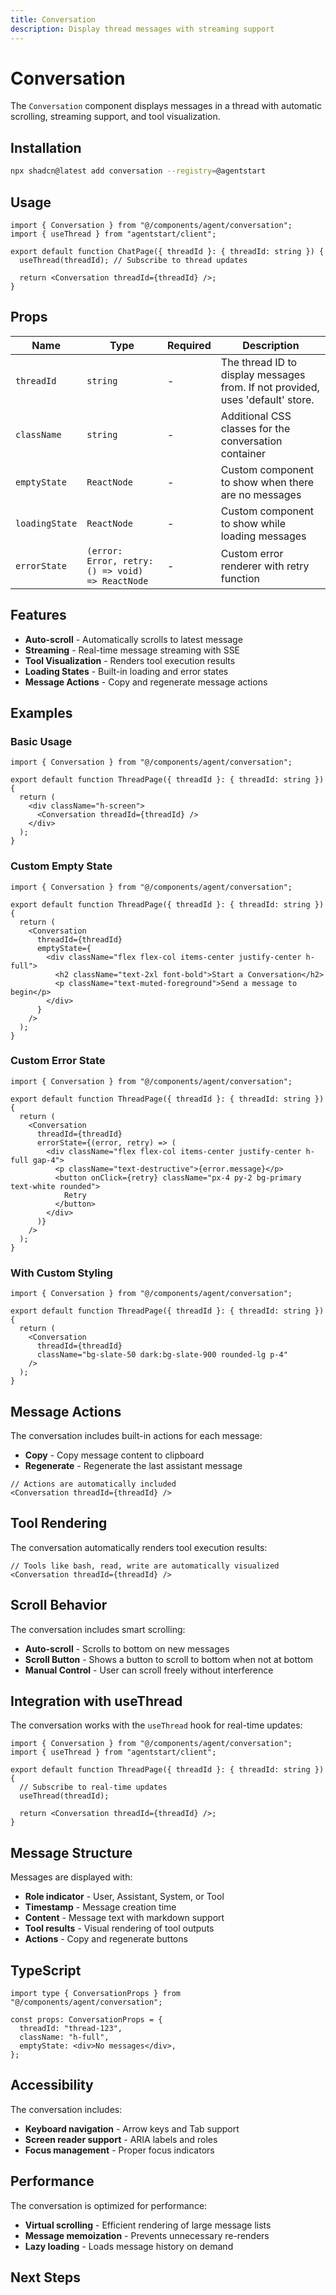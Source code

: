 ```yaml
---
title: Conversation
description: Display thread messages with streaming support
---
```


# Conversation

The `Conversation` component displays messages in a thread with automatic scrolling, streaming support, and tool visualization.

<ConversationDemo />

## Installation

```bash
npx shadcn@latest add conversation --registry=@agentstart
```

## Usage

```tsx
import { Conversation } from "@/components/agent/conversation";
import { useThread } from "agentstart/client";

export default function ChatPage({ threadId }: { threadId: string }) {
  useThread(threadId); // Subscribe to thread updates

  return <Conversation threadId={threadId} />;
}
```

## Props

| Name | Type | Required | Description |
|------|------|----------|-------------|
| `threadId` | `string` | - | The thread ID to display messages from. If not provided, uses 'default' store. |
| `className` | `string` | - | Additional CSS classes for the conversation container |
| `emptyState` | `ReactNode` | - | Custom component to show when there are no messages |
| `loadingState` | `ReactNode` | - | Custom component to show while loading messages |
| `errorState` | `(error: Error, retry: () => void) => ReactNode` | - | Custom error renderer with retry function |

## Features

- **Auto-scroll** - Automatically scrolls to latest message
- **Streaming** - Real-time message streaming with SSE
- **Tool Visualization** - Renders tool execution results
- **Loading States** - Built-in loading and error states
- **Message Actions** - Copy and regenerate message actions

## Examples

### Basic Usage

```tsx
import { Conversation } from "@/components/agent/conversation";

export default function ThreadPage({ threadId }: { threadId: string }) {
  return (
    <div className="h-screen">
      <Conversation threadId={threadId} />
    </div>
  );
}
```

### Custom Empty State

```tsx
import { Conversation } from "@/components/agent/conversation";

export default function ThreadPage({ threadId }: { threadId: string }) {
  return (
    <Conversation
      threadId={threadId}
      emptyState={
        <div className="flex flex-col items-center justify-center h-full">
          <h2 className="text-2xl font-bold">Start a Conversation</h2>
          <p className="text-muted-foreground">Send a message to begin</p>
        </div>
      }
    />
  );
}
```

### Custom Error State

```tsx
import { Conversation } from "@/components/agent/conversation";

export default function ThreadPage({ threadId }: { threadId: string }) {
  return (
    <Conversation
      threadId={threadId}
      errorState={(error, retry) => (
        <div className="flex flex-col items-center justify-center h-full gap-4">
          <p className="text-destructive">{error.message}</p>
          <button onClick={retry} className="px-4 py-2 bg-primary text-white rounded">
            Retry
          </button>
        </div>
      )}
    />
  );
}
```

### With Custom Styling

```tsx
import { Conversation } from "@/components/agent/conversation";

export default function ThreadPage({ threadId }: { threadId: string }) {
  return (
    <Conversation
      threadId={threadId}
      className="bg-slate-50 dark:bg-slate-900 rounded-lg p-4"
    />
  );
}
```

## Message Actions

The conversation includes built-in actions for each message:

- **Copy** - Copy message content to clipboard
- **Regenerate** - Regenerate the last assistant message

```tsx
// Actions are automatically included
<Conversation threadId={threadId} />
```

## Tool Rendering

The conversation automatically renders tool execution results:

```tsx
// Tools like bash, read, write are automatically visualized
<Conversation threadId={threadId} />
```

## Scroll Behavior

The conversation includes smart scrolling:

- **Auto-scroll** - Scrolls to bottom on new messages
- **Scroll Button** - Shows a button to scroll to bottom when not at bottom
- **Manual Control** - User can scroll freely without interference

## Integration with useThread

The conversation works with the `useThread` hook for real-time updates:

```tsx
import { Conversation } from "@/components/agent/conversation";
import { useThread } from "agentstart/client";

export default function ThreadPage({ threadId }: { threadId: string }) {
  // Subscribe to real-time updates
  useThread(threadId);

  return <Conversation threadId={threadId} />;
}
```

## Message Structure

Messages are displayed with:

- **Role indicator** - User, Assistant, System, or Tool
- **Timestamp** - Message creation time
- **Content** - Message text with markdown support
- **Tool results** - Visual rendering of tool outputs
- **Actions** - Copy and regenerate buttons

## TypeScript

```tsx
import type { ConversationProps } from "@/components/agent/conversation";

const props: ConversationProps = {
  threadId: "thread-123",
  className: "h-full",
  emptyState: <div>No messages</div>,
};
```

## Accessibility

The conversation includes:

- **Keyboard navigation** - Arrow keys and Tab support
- **Screen reader support** - ARIA labels and roles
- **Focus management** - Proper focus indicators

## Performance

The conversation is optimized for performance:

- **Virtual scrolling** - Efficient rendering of large message lists
- **Message memoization** - Prevents unnecessary re-renders
- **Lazy loading** - Loads message history on demand

## Next Steps

<Cards>
  <Card title="Prompt Input" href="/docs/components/prompt-input" />
  <Card title="Provider" href="/docs/components/provider" />
  <Card title="Sidebar" href="/docs/components/sidebar" />
</Cards>
